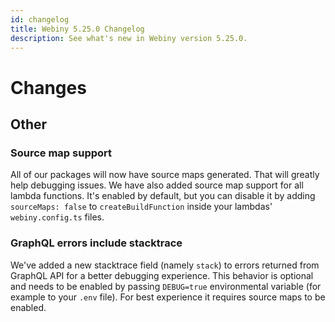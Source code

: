 ```yaml
---
id: changelog
title: Webiny 5.25.0 Changelog
description: See what's new in Webiny version 5.25.0.
---
```


# Changes



## Other

### Source map support

All of our packages will now have source maps generated. That will greatly help debugging issues.
We have also added source map support for all lambda functions.
It's enabled by default, but you can disable it by adding `sourceMaps: false` to `createBuildFunction` inside your lambdas' `webiny.config.ts` files.

### GraphQL errors include stacktrace

We've added a new stacktrace field (namely `stack`) to errors returned from GraphQL API for a better debugging experience.
This behavior is optional and needs to be enabled by passing `DEBUG=true` environmental variable (for example to your `.env` file).
For best experience it requires source maps to be enabled.
